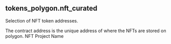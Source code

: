 ## tokens_polygon.nft_curated 
Selection of NFT token addresses.


<ParamField path="contract_address">
The contract address is the unique address of where the NFTs are stored on polygon.
</ParamField>
<ParamField path="name">
NFT Project Name
</ParamField>
